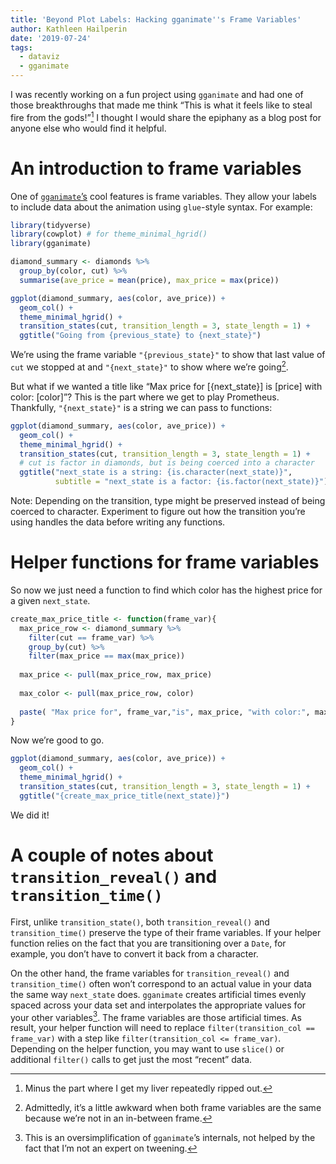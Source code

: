 ```yaml
---
title: 'Beyond Plot Labels: Hacking gganimate''s Frame Variables'
author: Kathleen Hailperin
date: '2019-07-24'
tags:
  - dataviz
  - gganimate
---
```


I was recently working on a fun project using `gganimate` and had one of those 
breakthroughs that made me think "This is what it feels like to steal fire from 
the gods!"[^1] I thought I would share the epiphany as a blog post for anyone 
else who would find it helpful.

# An introduction to frame variables
One of [`gganimate`'s](https://cran.r-project.org/package=gganimate) cool
features is frame variables. They allow your labels to include data about the 
animation using `glue`-style syntax. For example:
```r
library(tidyverse)
library(cowplot) # for theme_minimal_hgrid()
library(gganimate)
```

```r
diamond_summary <- diamonds %>% 
  group_by(color, cut) %>% 
  summarise(ave_price = mean(price), max_price = max(price))

ggplot(diamond_summary, aes(color, ave_price)) + 
  geom_col() +
  theme_minimal_hgrid() +
  transition_states(cut, transition_length = 3, state_length = 1) +
  ggtitle("Going from {previous_state} to {next_state}")
```

We're using the frame variable `"{previous_state}"` to show that last value of 
`cut` we stopped at and `"{next_state}"` to show where we're going[^2]. 

But what if we wanted a title like "Max price for [{next_state}] is [price] with 
color: [color]"? This is the part where we get to play Prometheus. Thankfully,
`"{next_state}"` is a string we can pass to functions: 

```r
ggplot(diamond_summary, aes(color, ave_price)) + 
  geom_col() +
  theme_minimal_hgrid() +
  transition_states(cut, transition_length = 3, state_length = 1) +
  # cut is factor in diamonds, but is being coerced into a character
  ggtitle("next_state is a string: {is.character(next_state)}",
          subtitle = "next_state is a factor: {is.factor(next_state)}")
```

Note: Depending on the transition, type might be preserved instead of being 
coerced to character. Experiment to figure out how the transition you're using 
handles the data before writing any functions.


# Helper functions for frame variables
So now we just need a function to find which color has the highest price for a 
given `next_state`.

```r
create_max_price_title <- function(frame_var){
  max_price_row <- diamond_summary %>% 
    filter(cut == frame_var) %>% 
    group_by(cut) %>% 
    filter(max_price == max(max_price))
  
  max_price <- pull(max_price_row, max_price)
  
  max_color <- pull(max_price_row, color)
  
  paste( "Max price for", frame_var,"is", max_price, "with color:", max_color)
}

```

Now we're good to go.
```r
ggplot(diamond_summary, aes(color, ave_price)) + 
  geom_col() +
  theme_minimal_hgrid() +
  transition_states(cut, transition_length = 3, state_length = 1) +
  ggtitle("{create_max_price_title(next_state)}")
```
We did it!

# A couple of notes about `transition_reveal()` and `transition_time()`

First, unlike `transition_state()`, both `transition_reveal()` and 
`transition_time()` preserve the type of their frame variables. If your 
helper function relies on the fact that you are transitioning over a `Date`, 
for example, you don't have to convert it back from a character.

On the other hand, the frame variables for `transition_reveal()` and 
`transition_time()` often won't correspond to an actual value in your data the 
same way `next_state` does. `gganimate` creates artificial times evenly spaced 
across your data set and interpolates the appropriate values for your other 
variables[^3]. The frame variables are those artificial times. As result, 
your helper function will need to replace `filter(transition_col == frame_var)` 
with a step like `filter(transition_col <= frame_var)`. Depending on the 
helper function, you may want to use `slice()` or additional `filter()` calls to 
get just the most "recent" data.

[^1]: Minus the part where I get my liver repeatedly ripped out.
[^2]: Admittedly, it's a little awkward when both frame variables are the same 
because we're not in an in-between frame.
[^3]: This is an oversimplification of `gganimate`'s internals, not helped by 
the fact that I'm not an expert on tweening.
